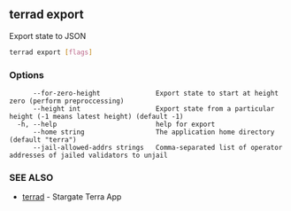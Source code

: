 ## terrad export

Export state to JSON

```sh Terrad
terrad export [flags]
```

### Options

```
      --for-zero-height              Export state to start at height zero (perform preproccessing)
      --height int                   Export state from a particular height (-1 means latest height) (default -1)
  -h, --help                         help for export
      --home string                  The application home directory (default "terra")
      --jail-allowed-addrs strings   Comma-separated list of operator addresses of jailed validators to unjail
```

### SEE ALSO

* [terrad](terrad.md)	 - Stargate Terra App


